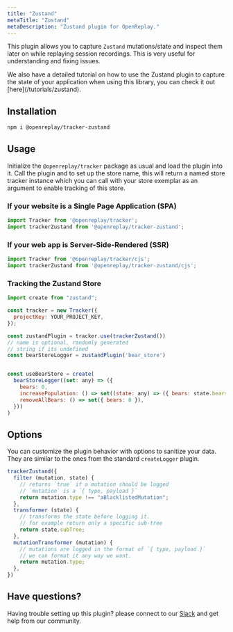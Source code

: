 ```yaml
---
title: "Zustand"
metaTitle: "Zustand"
metaDescription: "Zustand plugin for OpenReplay."
---
```


This plugin allows you to capture `Zustand` mutations/state and inspect them later on while replaying session recordings. This is very useful for understanding and fixing issues.

<Aside type="tip">
  We also have a detailed tutorial on how to use the Zustand plugin to capture the state of your application when using this library, you can check it out [here](/tutorials/zustand).
</Aside>



## Installation

```bash
npm i @openreplay/tracker-zustand
```

## Usage

Initialize the `@openreplay/tracker` package as usual and load the plugin into it. Call the plugin and to set up the store name, this will return a named store tracker instance which you can call with your store exemplar as an argument to enable tracking of this store.

### If your website is a Single Page Application (SPA)

```js
import Tracker from '@openreplay/tracker';
import trackerZustand from '@openreplay/tracker-zustand';
```

### If your web app is Server-Side-Rendered (SSR)

```js
import Tracker from '@openreplay/tracker/cjs';
import trackerZustand from '@openreplay/tracker-zustand/cjs';
```

### Tracking the Zustand Store

```js
import create from "zustand";

const tracker = new Tracker({
  projectKey: YOUR_PROJECT_KEY,
});

const zustandPlugin = tracker.use(trackerZustand())
// name is optional, randomly generated 
// string if its undefined
const bearStoreLogger = zustandPlugin('bear_store')


const useBearStore = create(
  bearStoreLogger((set: any) => ({
    bears: 0,
    increasePopulation: () => set((state: any) => ({ bears: state.bears + 1 })),
    removeAllBears: () => set({ bears: 0 }),
  }))
)
```

## Options

You can customize the plugin behavior with options to sanitize your data. They are similar to the ones from the standard `createLogger` plugin.

```js
trackerZustand({
  filter (mutation, state) {
    // returns `true` if a mutation should be logged
    // `mutation` is a `{ type, payload }`
    return mutation.type !== "aBlacklistedMutation";
  },
  transformer (state) {
    // transforms the state before logging it.
    // for example return only a specific sub-tree
    return state.subTree;
  },
  mutationTransformer (mutation) {
    // mutations are logged in the format of `{ type, payload }`
    // we can format it any way we want.
    return mutation.type;
  },
})
```

## Have questions?

Having trouble setting up this plugin? please connect to our [Slack](https://slack.openreplay.com) and get help from our community.
